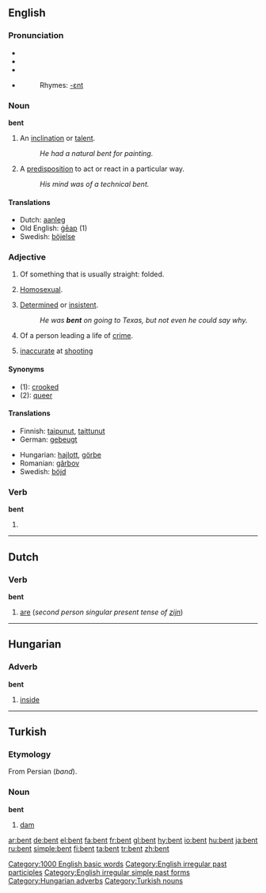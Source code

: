 ==English==

===Pronunciation===
*{{AHD|/bĕnt/}}
*{{IPA|/bent/}}
*{{SAMPA|/bent/}}
*{{audio|en-us-bent.ogg|Audio (US)}}
*:Rhymes: [[Rhymes:English:-ɛnt|-ɛnt]]

===Noun===
'''bent'''

# An [[inclination]] or [[talent]].
#:''He had a natural bent for painting.''
# A [[predisposition]] to act or react in a particular way.
#:''His mind was of a technical bent.''

====Translations====
*Dutch: [[aanleg]] {{m}}
*Old English: [[geap|ġēap]] (1)
*Swedish: [[böjelse]]

===Adjective===
{{en-adj}}

# Of something that is usually straight: folded.
# {{context|slang|derogatory|mostly|UK}} [[Homosexual]].
# [[determined|Determined]] or [[insistent]].
#:''He was '''bent''' on going to Texas, but not even he could say why.''
# Of a person leading a life of [[crime]].
# {{context|slang|football}} [[inaccurate]] at [[shooting]]

====Synonyms====
*(1): [[crooked]]
*(2): [[queer]]

====Translations====
{{trans-top|folded}}
*Finnish: [[taipunut]], [[taittunut]]
*German: [[gebeugt]]
{{trans-mid}}
*Hungarian: [[hajlott]], [[görbe]]
*Romanian: [[gârbov]]
*Swedish: [[böjd]]
{{trans-bottom}}

{{trans-top|Homosexual}}
{{trans-mid}}
{{trans-bottom}}

{{trans-top|Determined or insistent}}
{{trans-mid}}
{{trans-bottom}}

===Verb===
'''bent'''

# {{past of|bend}}

[[Category:1000 English basic words]]
[[Category:English irregular past participles]]
[[Category:English irregular simple past forms]]

----

==Dutch==

===Verb===
'''bent'''

# [[are]] (''second person singular present tense of [[zijn]]'')

----

==Hungarian==

===Adverb===
'''bent'''

# [[inside]]

[[Category:Hungarian adverbs]]

----

==Turkish==

===Etymology===
From Persian {{FAchar|[[بند]]}} (''band'').

===Noun===
'''bent'''

# [[dam]]

[[Category:Turkish nouns]]

[[ar:bent]]
[[de:bent]]
[[el:bent]]
[[fa:bent]]
[[fr:bent]]
[[gl:bent]]
[[hy:bent]]
[[io:bent]]
[[hu:bent]]
[[ja:bent]]
[[ru:bent]]
[[simple:bent]]
[[fi:bent]]
[[ta:bent]]
[[tr:bent]]
[[zh:bent]]